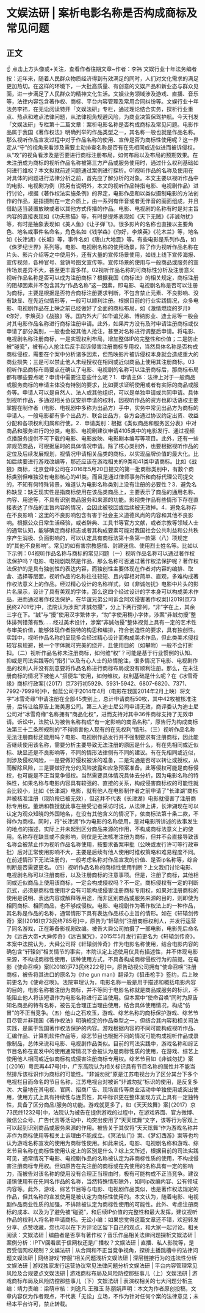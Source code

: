 # 文娱法研 | 案析电影名称是否构成商标及常见问题
## 正文
☝ 点击上方头像或+关注，查看作者往期文章~作者：李祎 文娱行业十年法务编者按：近年来，随着人民群众物质经济得到有效满足的同时，人们对文化需求的满足更加热切。在这样的环境下，一大批高质量、有创意的文娱产品和新业态与群众见面，进一步满足了人民群众的精神文化生活。文娱业务领域涉及游戏、直播、音乐等，法律内容包含著作权、商标、平台内容管理及常用合同纠纷等。文娱行业十年法务李祎，在无讼阅读特开「文娱法研」专栏，通过理论结合实务，探析行业重点、热点和难点法律问题，从法律视角规避风险，为商业决策保驾护航。今天刊发「文娱法研」专栏第十二篇文章：案析电影名称是否构成商标及常见问题。电影作品属于我国《著作权法》明确列举的作品类型之一，其名称一般也就是作品名称。那么视听作品宣发过程中对于作品名称的使用、宣传是否为商标性使用呢？这一界定从“守”的视角来看涉及需要主动排查名称是否有在先相同或近似进而被诉侵权，从“攻”的视角看涉及是否要进行商标注册布局，如何布局以及布局的预期效果。在未注册成为商标的视听作品名称被第三方产品或服务使用时，通过什么权利基础如何进行维权？本文拟就前述问题通过案例进行探析。01视听作品的名称及使用在对具体的问题进行法律分析之前，首先应了解分析的对象。本文主要以视听作品中的电影、电视剧为例（除另有说明外，本文的视听作品特指电影、电视剧作品）进行讨论，根据《著作权法实施条例》的界定，电影作品和以类似摄制电影的方法创作的作品，是指摄制在一定介质上，由一系列有伴音或者无伴音的画面组成，并且借助适当装置放映或者以其他方式传播的作品。电影、电视剧的名称有时是对主旨内容的直接表现如《功夫熊猫》等，有时是提炼表现如《天下无贼》《非诚勿扰》等，有时是抽象表现如《美人鱼》《让子弹飞》。很多影片的名称也直接以主要角色、地名或事件名命名，角色名如《钱学森》《你好，李焕英》《花木兰》等，地名如《长津湖》《长城》等，事件名如《唐山大地震》等。有些电影是系列作品，如《侏罗纪世界》系列等。电影、电视剧名称的使用场景，除了作为视听作品名称在片头、影片介绍等之中使用外，还有大量的宣传场景使用，如线上线下宣传海报、宣传视频，各种官号、营销号图文宣传等。宣传场景的使用与一般商品或服务的宣传场景差异不大，甚至更丰富多样。02视听作品名称的可商标性分析及注册意义视听作品名称是否可以成为注册商标？根据我国《商标法》的相关规定，商标注册的阻却因素并不包含其为“作品名称”这一因素，即电影、电视剧名称是否可以注册为商标，主要是根据是否符合商标注册要求判断，不包含禁止元素、不良影响、没有缺显、在先近似情形等，一般可以顺利注册。根据目前的行业实践情况，众多电影、电视剧作品在上映之前已经做好了全面的商标布局，如《激情燃烧的岁月》《你好，李焕英》《战狼》等。国内外大厂如华谊兄弟、博纳影业、迪士尼等一般会对其电影作品名称进行商标注册申请。此外，如果片方没有及时申请注册商标或仅申请了部分类别，一般也会被其他人抢注，甚至对名称进行调整后申请。将电影、电视剧名称注册商标，一是实现权利布局，增加整体IP的完整性和价值；二是防止被“碰瓷”，被有心人抢注后反手起诉侵害注册商标专用权，当然具体名称是否构成商标侵权，需要在个案中分析诸多因素，但热映影片被诉侵权本身就会造成重大的商业损失；三是可以禁止他人未经授权在相同或近似商品上使用其注册商标。03视听作品商标布局要点在确认了电影、电视剧的名称可以注册商标后，那商标布局都有哪些要点呢？申请中需要注意些什么呢？1．申请主体：法律上对于一般商品或服务商标的申请主体没有特别的要求，比如要求证明使用或者有实际的商品或服务等。申请人可以是自然人、法人或其他组织，可以是单独申请或共同申请。具体到视听作品，多通过相关协议安排申请的权利，因视听作品的资方也即话语权主要掌握在制作者（电影、电视剧中多称为出品方）手中，实务中常见出品方为商标的申请人。一般电影都有多个出品方、联合出品方，各方会通过协议约定出资、收益分配和各项权利归属和行使。2．申请类别：根据《类似商品和服务区分表》中对商品和服务进行的分类，电影、电视剧建议申请4105类中的电影发行、通过视频点播服务提供不可下载的电影、电影放映、电影剧本编写等项目。此外，还有一些非规范商品，可根据届时的具体情况申请。除了核心类别外，也要根据视听作品的定位及后续发展规划，视情况申请相关品类的商标，以实现品牌价值的最大化。比如后续要进行游戏改编等，那还应该在游戏相关的9类和41类申请商标。比如《战狼》商标，北京登峰公司在2016年5月20日提交的第一批商标类别中，有数个商标类别但唯独没有电影核心的41类。而且是通过律师事务所和商标代理公司提交的，不知有何特殊背景，难道认为电影名称类别上没有注册的必要性？3．避免名称缺显：缺乏现实性是指商标使用在该品类商品上，主要表示了商品的通用名称、内容、用途等，不具有识别商品服务和来源的功能。影视类作品有些情形下存在直接表达了作品的主旨内容的情况，会因此被驳回或后续被无效掉。4．避免名称存在不良影响：这里的不良影响包含有害于社会主义道德风尚的内容和其他不良影响。根据公众日常生活经验，或者辞典、工具书等官方文献，或者宗教等领域人士的通常认知，能够确定商标标志或者其构成要素可能对我国社会公共利益和公共秩序产生消极、负面影响的，可以认定具有商标法第十条第一款第（八）项规定的“其他不良影响”。常见的如有害宗教感情、封建迷信、使用烈士姓名等。比如以下示例：04视听作品名称与商标的常见问题（一）视听作品名称可以通过著作权法保护吗？电影、电视剧既然是作品，那么名称可否通过著作权法保护呢？著作权法保护的是具有独创性的表达内容，而独创性主要体现在作者对内容的编排、取舍、选择等层面，视听作品的名称往往较短、且内容相对简单、直观，多难构成著作权法意义上的作品。经过精心设计的名称样式，如《非诚勿扰》电影中片头的影片名展示，设计了具有美观的字体，那么这四个经过设计的字本身可以构成美术作品，进而通过著作权法保护。在华谊兄弟公司诉金阿欢侵害著作权案[(2019)京73民终2701号]中，法院认为涉案“非誠勿擾”，分上下两行排列，“非”字在上，其余三字在下。“誠”与“擾”使用汉字繁体字，“勿”字使用稍小字体，涉案“非誠勿擾”整体排列错落有致……经过美术设计，涉案“非誠勿擾”整体视觉上具有一定的艺术性与审美价值，能够体现作者独特的构思和编排，符合创造性的要求，具有独创性。实践中，视听作品名称的呈现多会经过精心设计而构成美术作品，但此类美术侵权较容易规避，换一个字体就可完美的绕开，且使用目的（如攀附）一般不会打折扣。（二）视听作品名称未注册商标，如何维“权”？可能是基于行业惯例的认知、抑或是司法实践等的“指引”以及有心人士的热情抢注，很多情况下电影、电视剧作品的权利人并没有刻意要将作品名称进行商标布局或没有顺利注册。那么，在未注册商标的情况下被他人“搭便车”使用，如何维权，权利基础是什么呢？在《冰雪奇缘》商标行政案[（2017）京73行初5929、5931-5942、6807-6820、7371、7992-7999号]中，伽蓝公司于2014年4月（电影在我国2014年2月上映）将文字“冰雪奇缘”申请注册在全部45类别上，总计申请商标50枚，其中42枚被核准注册，后转让给原告上海美惠公司。第三人迪士尼公司申请无效，商评委认为迪士尼公司对“冰雪奇缘”名称拥有“商品化权”，进而支持对其中36件商标支持了无效申请。诉讼中，法院认为被告名称构成“有一定影响的商品名称”，原告行为构成商标法第三十二条所规制的“不得损害他人现有的在先权利”情形。（三）视听作品名称无法注册商标还能用吗？电影、电视剧作品发行并不强制要求有注册商标，因此能否继续使用该名称，需要分析主要导致无法注册的原因是什么，有在先相同或近似标、缺显还是不良影响等，不同的情形法律侧有不同的建议。有在先相同或近似，则涉及侵权风险，一是要做好侵权被诉的准备，二是沟通是否可以转让或授权，从而解除风险，三是要做好充分的风险披露和应急预案准备。此等侵权可能是商标侵权，也可能是不正当竞争侵权。当然需要具体情况具体去分析，因为电影名称的特殊性，如果名称与电影内容具有较强的、直接的关系，构成侵害商标权的可能性就会比较小，比如《长津湖》电影，就有他人在电影制作者之前申请了“长津湖”商标并被核准注册（现阶段已被无效），但这并不代表《长津湖》电影就侵害了注册商标专用权。董炳和教授就此事在接受记者采访时说，从法律上讲，长津湖现在可以认定为观众知晓的外国地名，在没有其他含义的情况下，依商标法第十条二款，不得作为商标。同时，将“长津湖”作为电影的名称使用，是对电影所讲述的故事发生的地点的描述，实际上并未起到区分商品来源的作用，不构成商标法意义上的使用。名称存在缺显或不良影响，则仅是无法核准注册为商标，但并不会直接导致该名称会被禁止作为视听作品名称使用，按要求备案审批（公映或发行许可等行政审批）后对正常使用影响不大，主要是后续有他人使用时维权策略和难易程度不同。在前述情形下无法注册的，一般考虑名称对作品宣发的价值、是否ip名称等，综合判断是否需要更名。（四）视听作品名称的商标性使用判断？上文我们讨论电影、电视剧名称可以注册商标，以及注册商标的注意事项。但是，注册了商标，其他相同或近似商品上使用该商标，一定会构成侵权吗？不一定。商标侵权有一定的判断范式，必须是商标性使用才会有可能构成侵害注册商标专用权，如果对注册商标的使用是说明、表达内容或解释等用途，而非区别商品或服务来源的目的，则即使为相同商标、相同商品，也不够成侵权。电影、电视剧作为著作权法上的一种作品，其名称是作品的名称，通常情形下具有表达作品核心主旨的情形。如在《轩辕剑传奇》案[(2016)京73民终785号]中，原告为“轩辕剑”注册商标权利人，并发行运营了同名游戏，正在筹备影视剧改编。被告大舜公司拍摄了一部电影，电影先后命名为《远古大帝•大舜传奇》《远古魔咒》，2015年5月发行前更名为《轩辕剑传奇》。本案中法院认为，大舜公司将《轩辕剑传奇》作为电影名称使用，结合电影内容的确包含“轩辕剑”相关情节的事实，本院认定上述使用仅具有描述性，并不体现电影来源，不构成商标性使用，该种使用方式，不具备构成商标侵权行为的前提。在电影《使命召唤》案[(2018)沪73民终222号]中，原告动视公司拥有“使命召唤”注册商标，被告将其进口的原名为《the gun man》翻译为《狙击枪手》签约，后上映前更名为《使命召唤》。法院审理认为，电影名称一般是用于描述和概括电影内容的目的，电影名称被注册为商标，并不等同于电影名称就是商品或服务的标识，不能阻止他人将该短语作为电影名称进行正当使用。但本案中“使命召唤”同时为原告知名商品的特有名称，被告无合理正当理由使用，结合具体使用情况，构成“仿冒”的不正当竞争。（五）他山之石攻玉，游戏、综艺名称的商标保护游戏、综艺节目尽管并非我国《著作权法》明确规定的作品类型之一，但结合其内容和相关司法实践，是属于我国著作权法保护的内容。游戏根据内容的不同可能构成视听作品、汇编作品、计算机软件作品等，综艺节目也根据不同的情况可能构成视听作品或录像制品，总体来说和电影、电视剧作品类似。目前的司法实践中，游戏名称和综艺节目名称在宣发中的使用通常情况下会被认为是商标性质的使用，在游戏、综艺上使用他人相同或近似商标构成侵害注册商标专用权。综艺节目如《非诚勿扰》案[（2016）粤民再447号]中，广东高院认为相关标识具有节目名称的属性并不能当然排斥该标识作为商标的可能性。“非诚勿扰”原是江苏电视台为了区分其台下多个电视栏目而命名的节目名称，江苏电视台对被诉“非诚勿扰”标识的使用，是反复多次、大量地在其电视、官网、招商广告、现场宣传等商业活动中单独使用或突出使用，使用方式上具有持续性与连贯性，其中标识更在整体呈现方式上具有一定独特性，具备了区分商品/服务的功能。游戏就更多了，如《天天炫舞》案[（2017）京73民终1232号]中，法院认为被告在提供游戏的过程中，在游戏界面、官方微博、微信公众号、广告代言等活动中，均突出使用了“天天炫舞”文字，该等行为客观上可以起到识别商品或服务来源的作用。被告关于其仅将“天天炫舞”作为游戏名称并非作为商标使用等相关上诉理由不能成立。《冥法仙门》案、《梦幻西游》案等也均认为游戏名称宣发的使用为商标性使用。如此来说，电影、电视剧名称和游戏、综艺节目名称在商标性使用认定上的区别是什么？综上文所述，根据目前的司法实践可见，通常情况下电影、电视剧作品的名称被认定为非商标性质的使用，不构成侵害注册商标专用权。但如原告在先注册的商标或在先使用的名称具有一定的影响力，而被告对该名称的使用没有合理正当理由时，极有可能构成不正当竞争。建议谨慎使用有在先同名作品的名称，当然特殊情形除外，如同ip改编内容、公有领域内容等。此外，游戏、综艺节目等与电影、电视剧作品类似，也是著作权法规定的作品，但其名称的宣发使用是被认定为商标性使用的。本文认为，随着电影、电视剧作品商业性质的加强，不排除被认定为商标性使用的可能性。此外、考虑注册商标的成本、以及为了避免被“碰瓷”，和后续IP价值的完整性和最大发挥，建议视听作品的权利人将名称申请商标。无讼小编：如果您觉得这篇文章还不错，欢迎转发分享、点赞收藏，您也可以在下方评论区留下自己的观点，和大家一起讨论。相关阅读：文娱法研 | 编曲者是否享有著作权？音乐作品相关法律问题探析文娱法研 | 案例分析：IPTV回看属于信网权还是广播权？文娱法研 | 直播、私人影院等，是否受信网权规制？文娱法研 | 从合同和不正当竞争视角，探析主播跳槽中的法律问题文娱法研 | 网络游戏“停服”相关问题浅析文娱法研 | 深层链接行为的违法性分析文娱法研 | 游戏独家发行运营协议常见法律问题分析文娱法研 | 平台内容管理常见风险及合规要点文娱法研 | 游戏商标布局及风险防控那些事儿（上）文娱法研 | 游戏商标布局及风险防控那些事儿（下）文娱法研 | 表演权相关的七大问题分析主编：靖力责编：梁萌审核：刘逸凡 王雅玉 陈丽娟声明：本文为作者原创投稿，文章内容仅为作者观点，不代表「无讼」立场，不作为针对任何个案的法律意见；未经本平台许可，禁止转载。